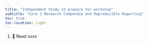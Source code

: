 ```yaml
---
title: "Independent Study to prepare for workshop"
subtitle: "Core 3 Research Compendia and Reproducible Reporting"
toc: true
toc-location: right
---
```


1.  📖 Read xxxx
